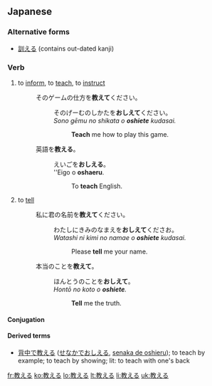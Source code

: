 ==Japanese==
{{ja-kanjitab|教}}

===Alternative forms===
* [[訓える]] (contains out-dated kanji)

===Verb===
{{ja-verb|kk|type=2|hira=おしえる|rom=oshieru}}
# to [[inform]], to [[teach]], to [[instruct]]
#: そのゲームの仕方を'''教えて'''ください。
#:: そのげーむのしかたを'''おしえて'''ください。
#:: ''Sono gēmu no shikata o '''oshiete''' kudasai.''
#::: '''Teach''' me how to play this game.
#: 英語を'''教える'''。
#:: えいごを'''おしえる'''。
#:: ''Eigo o '''oshaeru'''.
#::: To '''teach''' English.
# to [[tell]]
#: 私に君の名前を'''教えて'''ください。
#:: わたしにきみのなまえを'''おしえて'''くださお。
#:: ''Watashi ni kimi no namae o '''oshiete''' kudasai.''
#::: Please '''tell''' me your name.
#: 本当のことを'''教えて'''。
#:: ほんとうのことを'''おしえて'''。
#:: ''Hontō no koto o '''oshiete'''.''
#::: '''Tell''' me the truth.

====Conjugation====
{{ja-ichi|教え|おしえ|oshie}}

====Derived terms====
* [[背中で教える]] ([[せなかでおしえる]], [[senaka de oshieru]]); to teach by example; to teach by showing; lit: to teach with one's back

[[fr:教える]]
[[ko:教える]]
[[lo:教える]]
[[lt:教える]]
[[li:教える]]
[[uk:教える]]